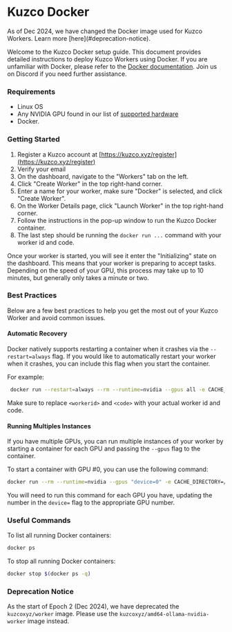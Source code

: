 
# Kuzco Docker

<Callout emoji="💡">
As of Dec 2024, we have changed the Docker image used for Kuzco Workers. Learn more [here](#deprecation-notice).
</Callout>

Welcome to the Kuzco Docker setup guide. This document provides detailed instructions to deploy Kuzco Workers using Docker. If you are unfamiliar with Docker, please refer to the [Docker documentation](https://docs.docker.com/get-started/). Join us on Discord if you need further assistance.

### Requirements
 - Linux OS
 - Any NVIDIA GPU found in our list of [supported hardware](/hardware)
 - Docker.

### Getting Started
1. Register a Kuzco account at [https://kuzco.xyz/register](https://kuzco.xyz/register)
2. Verify your email
3. On the dashboard, navigate to the "Workers" tab on the left.
4. Click "Create Worker" in the top right-hand corner.
5. Enter a name for your worker, make sure "Docker" is selected, and click "Create Worker".
6. On the Worker Details page, click "Launch Worker" in the top right-hand corner.
7. Follow the instructions in the pop-up window to run the Kuzco Docker container.
8. The last step should be running the `docker run ...` command with your worker id and code.

Once your worker is started, you will see it enter the "Initializing" state on the dashboard. This means that your worker is preparing to accept tasks. Depending on the speed of your GPU, this process may take up to 10 minutes, but generally only takes a minute or two.


### Best Practices

Below are a few best practices to help you get the most out of your Kuzco Worker and avoid common issues.

#### Automatic Recovery
Docker natively supports restarting a container when it crashes via the `--restart=always` flag. If you would like to automatically restart your worker when it crashes, you can include this flag when you start the container.

For example:
```sh
 docker run --restart=always --rm --runtime=nvidia --gpus all -e CACHE_DIRECTORY=/root/models  -v ~/.kuzco/models:/root/models kuzcoxyz/amd64-ollama-nvidia-worker --worker <workerid> --code <code>
```

Make sure to replace `<workerid>` and `<code>` with your actual worker id and code.

#### Running Multiples Instances

If you have multiple GPUs, you can run multiple instances of your worker by starting a container for each GPU and passing the `--gpus` flag to the container.

To start a container with GPU #0, you can use the following command:
```sh
docker run --rm --runtime=nvidia --gpus "device=0" -e CACHE_DIRECTORY=/root/models  -v ~/.kuzco/models:/root/models kuzcoxyz/amd64-ollama-nvidia-worker --worker <workerid> --code <code>
```

You will need to run this command for each GPU you have, updating the number in the `device=` flag to the appropriate GPU number.


### Useful Commands

To list all running Docker containers:
```sh
docker ps
```

To stop all running Docker containers:
```sh
docker stop $(docker ps -q)
```

### Deprecation Notice

As the start of Epoch 2 (Dec 2024), we have deprecated the  `kuzcoxyz/worker` image. Please use the `kuzcoxyz/amd64-ollama-nvidia-worker` image instead.
